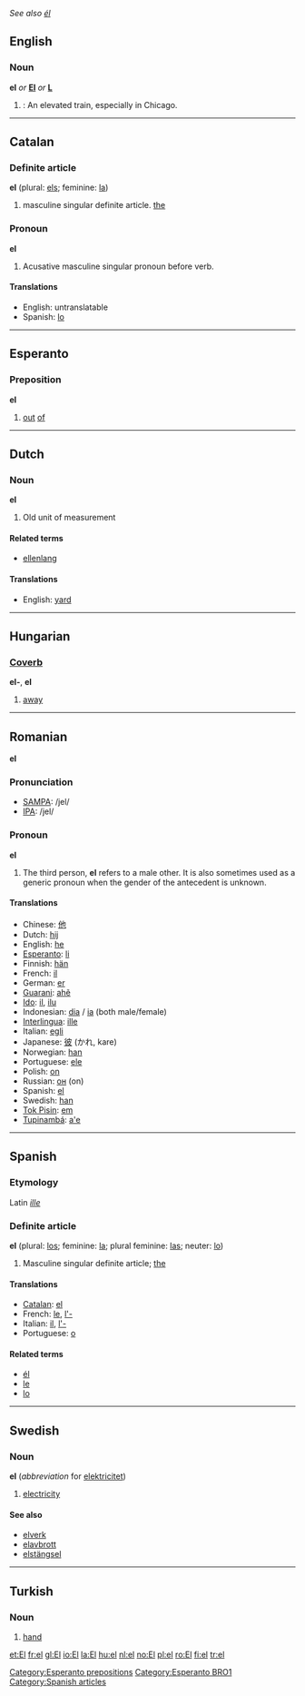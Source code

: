''See also [[él]]''
==English==

===Noun===
'''el''' ''or'' '''[[El]]''' ''or'' '''[[L]]'''
# {{US}}: An elevated train, especially in Chicago.

----

==Catalan==

===Definite article===
'''el''' (plural: [[els]]; feminine: [[la]])

# masculine singular definite article. [[the]]

===Pronoun===
'''el'''

#Acusative masculine singular pronoun before verb.

====Translations====
*English: untranslatable<!-- i'm sure the english translation is "him" [[User:Hippietrail|Hippietrail]] 00:24, 9 Mar 2004 (UTC) -->
*Spanish: [[lo]]

----

==Esperanto==
===Preposition===
'''el'''
# [[out]] [[of]]
[[Category:Esperanto prepositions]]
[[Category:Esperanto BRO1]]
----

==Dutch==
===Noun===
'''el'''

#Old unit of measurement

====Related terms====
*[[ellenlang]]

====Translations====
*English: [[yard]]

----

==Hungarian==
===[[Coverb]]===
'''el-''', '''el'''

# [[away]]

----

==Romanian==
'''el'''

===Pronunciation===
*[[w:SAMPA|SAMPA]]: /jel/
*[[w:IPA|IPA]]: /jel/

===Pronoun===
'''el'''

# The third person, '''el''' refers to a male other. It is also sometimes used as a generic pronoun when the gender of the antecedent is unknown.

====Translations====
*Chinese: [[他]]
*Dutch: [[hij]]
*English: [[he]]
*[[Esperanto]]: [[li]]
*Finnish: [[hän]]
*French: [[il]]
*German: [[er]]
*[[Guarani]]: [[ahẽ]]
*[[Ido]]: [[il]], [[ilu]]
*Indonesian: [[dia]] / [[ia]] (both male/female)
*[[Interlingua]]: [[ille]]
*Italian: [[egli]]
*Japanese: [[彼]] (かれ, kare)
*Norwegian: [[han]]
*Portuguese: [[ele]]
*Polish: [[on]]
*Russian: [[он]] (on)
*Spanish: [[el]]
*Swedish: [[han]]
*[[Tok Pisin]]: [[em]]
*[[Tupinambá]]: [[a'e]]

----
==Spanish==
===Etymology===
Latin ''[[ille]]''

===Definite article===
'''el''' (plural: [[los]]; feminine: [[la]]; plural feminine: [[las]]; neuter: [[lo]])
[[Category:Spanish articles]]
# Masculine singular definite article; [[the]]

====Translations====
*[[Catalan]]: [[el]]
*French: [[le]], [[l'-]]
*Italian: [[il]], [[l'-]]
*Portuguese: [[o]]

====Related terms====
*[[él]]
*[[le]]
*[[lo]]
----

==Swedish==
===Noun===
'''el''' (''abbreviation'' for [[elektricitet]])
#[[electricity]]
====See also====
*[[elverk]]
*[[elavbrott]]
*[[elstängsel]]
----
==Turkish==

===Noun===

# [[hand]]

[[et:El]]
[[fr:el]]
[[gl:El]]
[[io:El]]
[[la:El]]
[[hu:el]]
[[nl:el]]
[[no:El]]
[[pl:el]]
[[ro:El]]
[[fi:el]]
[[tr:el]]